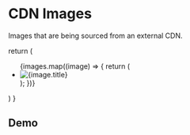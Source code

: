 

# CDN Images

Images that are being sourced from an external CDN.

  return (
    <ul className="grid grid-cols-2 lg:grid-cols-3 gap-6 my-8">
      {images.map((image) => {
        return (
          <li key={image.src}>
            <img
              src={image.srcCdn}
              width={image.width}
              height={image.height}
              alt={image.title}
            />
          </li>
        );
      })}
    </ul>
  )
}

## Demo

<Grid />